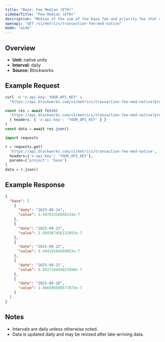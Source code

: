 ```yaml
---
title: "Base: Fee Median (ETH)"
sidebarTitle: "Fee Median (ETH)"
description: "Median of the sum of the base fee and priority fee that day"
openapi: "GET /v1/metrics/transaction-fee-med-native"
mode: "wide"
---
```


## Overview

- **Unit:** native units
- **Interval:** daily
- **Source:** Blockworks

## Example Request

<CodeGroup>

```bash cURL
curl -H "x-api-key: YOUR_API_KEY" \
  "https://api.blockworks.com/v1/metrics/transaction-fee-med-native?project=base"
```

```typescript TypeScript
const res = await fetch(
  'https://api.blockworks.com/v1/metrics/transaction-fee-med-native?project=base',
  { headers: { 'x-api-key': 'YOUR_API_KEY' } }
)
const data = await res.json()
```

```python Python
import requests

r = requests.get(
  'https://api.blockworks.com/v1/metrics/transaction-fee-med-native',
  headers={'x-api-key': 'YOUR_API_KEY'},
  params={'project': 'base'}
)
data = r.json()
```

</CodeGroup>

## Example Response

```json
{
  "base": [
    {
      "date": "2025-09-24",
      "value": 5.94783318868124e-7
    },
    {
      "date": "2025-09-23",
      "value": 5.894367456132055e-7
    },
    {
      "date": "2025-09-22",
      "value": 8.49418169569053e-7
    },
    {
      "date": "2025-09-21",
      "value": 6.052718444823948e-7
    },
    {
      "date": "2025-09-20",
      "value": 2.986596580577873e-7
    }
  ]
}
```

## Notes
- Intervals are daily unless otherwise noted.
- Data is updated daily and may be revised after late-arriving data.